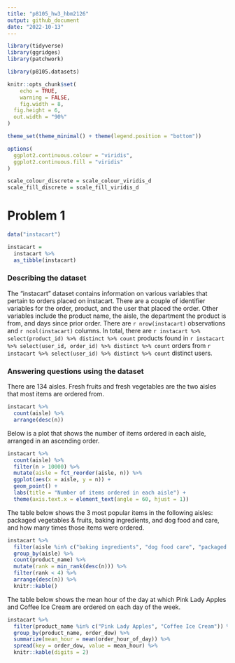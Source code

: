 ```yaml
---
title: "p8105_hw3_hbm2126"
output: github_document
date: "2022-10-13"
---
```


```r
library(tidyverse)
library(ggridges)
library(patchwork)

library(p8105.datasets)

knitr::opts_chunk$set(
	echo = TRUE,
	warning = FALSE,
	fig.width = 8, 
  fig.height = 6,
  out.width = "90%"
)

theme_set(theme_minimal() + theme(legend.position = "bottom"))

options(
  ggplot2.continuous.colour = "viridis",
  ggplot2.continuous.fill = "viridis"
)

scale_colour_discrete = scale_colour_viridis_d
scale_fill_discrete = scale_fill_viridis_d
```

# Problem 1

```r
data("instacart")

instacart = 
  instacart %>% 
  as_tibble(instacart)

```

### Describing the dataset

The "instacart" dataset contains information on various variables that pertain to orders placed on instacart. There are a couple of identifier variables for the order, product, and the user that placed the order. Other variables include the product name, the aisle, the department the product is from, and days since prior order. There are `r nrow(instacart)` observations and `r ncol(instacart)` columns. In total, there are `r instacart %>% select(product_id) %>% distinct %>% count` products found in `r instacart %>% select(user_id, order_id) %>% distinct %>% count` orders from `r instacart %>% select(user_id) %>% distinct %>% count` distinct users.

### Answering questions using the dataset

There are 134 aisles. Fresh fruits and fresh vegetables are the two aisles that most items are ordered from. 

```r
instacart %>% 
  count(aisle) %>% 
  arrange(desc(n))
```

Below is a plot that shows the number of items ordered in each aisle, arranged in an ascending order.

```r
instacart %>% 
  count(aisle) %>% 
  filter(n > 10000) %>% 
  mutate(aisle = fct_reorder(aisle, n)) %>% 
  ggplot(aes(x = aisle, y = n)) + 
  geom_point() + 
  labs(title = "Number of items ordered in each aisle") +
  theme(axis.text.x = element_text(angle = 60, hjust = 1))
```

The table below shows the 3 most popular items in the following aisles: packaged vegetables & fruits, baking ingredients, and dog food and care, and how many times those items were ordered. 

```r
instacart %>% 
  filter(aisle %in% c("baking ingredients", "dog food care", "packaged vegetables fruits")) %>% 
  group_by(aisle) %>% 
  count(product_name) %>% 
  mutate(rank = min_rank(desc(n))) %>% 
  filter(rank < 4) %>% 
  arrange(desc(n)) %>% 
  knitr::kable()

```

The table below shows the mean hour of the day at which Pink Lady Apples and Coffee Ice Cream are ordered on each day of the week.


```r
instacart %>%
  filter(product_name %in% c("Pink Lady Apples", "Coffee Ice Cream")) %>%
  group_by(product_name, order_dow) %>%
  summarize(mean_hour = mean(order_hour_of_day)) %>%
  spread(key = order_dow, value = mean_hour) %>%
  knitr::kable(digits = 2)
```






